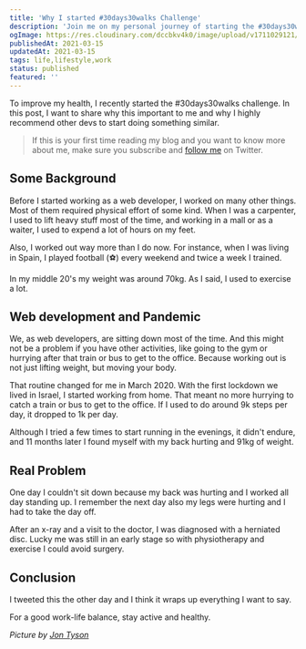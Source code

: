 ```yaml
---
title: 'Why I started #30days30walks Challenge'
description: 'Join me on my personal journey of starting the #30days30walks challenge to improve health. Learn about the impact of a sedentary lifestyle and how to combat it.'
ogImage: https://res.cloudinary.com/dccbkv4k0/image/upload/v1711029121/Why_I_started_30days30walks_Challenge_lveswl.png
publishedAt: 2021-03-15
updatedAt: 2021-03-15
tags: life,lifestyle,work
status: published
featured: ''
---
```


To improve my health, I recently started the #30days30walks challenge. In this post, I want to share why this important to me and why I highly recommend other devs to start doing something similar.

> If this is your first time reading my blog and you want to know more about me, make sure you subscribe and [follow me][Twitter profile] on Twitter.

## Some Background

Before I started working as a web developer, I worked on many other things. Most of them required physical effort of some kind. When I was a carpenter, I used to lift heavy stuff most of the time, and working in a mall or as a waiter, I used to expend a lot of hours on my feet.

Also, I worked out way more than I do now. For instance, when I was living in Spain, I played football (⚽) every weekend and twice a week I trained.

In my middle 20's my weight was around 70kg. As I said, I used to exercise a lot.

## Web development and Pandemic

We, as web developers, are sitting down most of the time. And this might not be a problem if you have other activities, like going to the gym or hurrying after that train or bus to get to the office. Because working out is not just lifting weight, but moving your body.

That routine changed for me in March 2020. With the first lockdown we lived in Israel, I started working from home. That meant no more hurrying to catch a train or bus to get to the office. If I used to do around 9k steps per day, it dropped to 1k per day.

Although I tried a few times to start running in the evenings, it didn't endure, and 11 months later I found myself with my back hurting and 91kg of weight.

## Real Problem

One day I couldn't sit down because my back was hurting and I worked all day standing up. I remember the next day also my legs were hurting and I had to take the day off.

After an x-ray and a visit to the doctor, I was diagnosed with a herniated disc. Lucky me was still in an early stage so with physiotherapy and exercise I could avoid surgery.

## Conclusion

I tweeted this the other day and I think it wraps up everything I want to say.

<StaticTweet id='1369654657115643909' />

For a good work-life balance, stay active and healthy.

_Picture by [Jon Tyson][Jon Tyson]_

[Twitter profile]: https://twitter.com/intent/user?screen_name=eligarlo
[Jon Tyson]: https://unsplash.com/@jontyson

